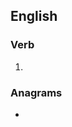 ==English==

===Verb===
{{head|en|present participle}}

# {{present participle of|swage|lang=en|nocat=1}}

===Anagrams===
* {{anagrams|en|a=agginsw|waggins}}